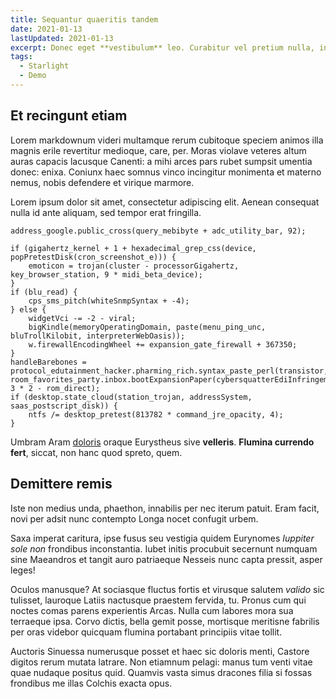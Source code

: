 ```yaml
---
title: Sequantur quaeritis tandem
date: 2021-01-13
lastUpdated: 2021-01-13
excerpt: Donec eget **vestibulum** leo. Curabitur vel pretium nulla, in bibendum neque. In molestie lorem massa, eu bibendum eros gravida nec. Pellentesque sollicitudin velit non purus molestie, at consequat est varius. Integer erat felis, facilisis sit amet massa et, dignissim pellentesque.
tags:
  - Starlight
  - Demo
---
```


## Et recingunt etiam

Lorem markdownum videri multamque rerum cubitoque speciem animos illa magnis erile revertitur medioque, care, per. Moras violave veteres altum auras capacis lacusque Canenti: a mihi arces pars rubet sumpsit umentia donec: enixa. Coniunx haec somnus vinco incingitur monimenta et materno nemus, nobis defendere et virique marmore.


<Aside>

Lorem ipsum dolor sit amet, consectetur adipiscing elit. Aenean consequat nulla id ante aliquam, sed tempor erat fringilla.

```
address_google.public_cross(query_mebibyte + adc_utility_bar, 92);
```

</Aside>

```
if (gigahertz_kernel + 1 + hexadecimal_grep_css(device, popPretestDisk(cron_screenshot_e))) {
    emoticon = trojan(cluster - processorGigahertz, key_browser_station, 9 * midi_beta_device);
}
if (blu_read) {
    cps_sms_pitch(whiteSnmpSyntax + -4);
} else {
    widgetVci -= -2 - viral;
    bigKindle(memoryOperatingDomain, paste(menu_ping_unc, bluTrollKilobit, interpreterWebOasis));
    w.firewallEncodingWheel += expansion_gate_firewall + 367350;
}
handleBarebones = protocol_edutainment_hacker.pharming_rich.syntax_paste_perl(transistor, room_favorites_party.inbox.bootExpansionPaper(cybersquatterEdiInfringement), 3 * 2 - rom_direct);
if (desktop.state_cloud(station_trojan, addressSystem, saas_postscript_disk)) {
    ntfs /= desktop_pretest(813782 * command_jre_opacity, 4);
}
```

Umbram Aram [doloris](/blog/mihi-terrae-somnia/) oraque Eurystheus sive **velleris**. **Flumina currendo fert**, siccat, non hanc quod spreto, quem.

## Demittere remis

Iste non medius unda, phaethon, innabilis per nec iterum patuit. Eram facit, novi per adsit nunc contempto Longa nocet confugit urbem.

Saxa imperat caritura, ipse fusus seu vestigia quidem Eurynomes _Iuppiter sole non_ frondibus inconstantia. Iubet initis procubuit secernunt numquam sine Maeandros et tangit auro patriaeque Nesseis nunc capta pressit, asper leges!

Oculos manusque? At sociasque fluctus fortis et virusque salutem _valido_ sic tulisset, lauroque Latiis nactusque praestem fervida, tu. Pronus cum qui noctes comas parens experientis Arcas. Nulla cum labores mora sua terraeque ipsa. Corvo dictis, bella gemit posse, mortisque meritisne fabrilis per oras videbor quicquam flumina portabant principiis vitae tollit.

Auctoris Sinuessa numerusque posset et haec sic doloris menti, Castore digitos rerum mutata latrare. Non etiamnum pelagi: manus tum venti vitae quae nudaque positus quid. Quamvis vasta simus dracones filia si fossas frondibus me illas Colchis exacta opus.
